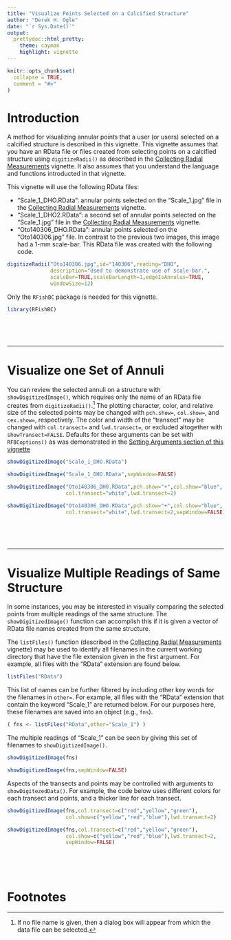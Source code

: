 ```yaml
---
title: "Visualize Points Selected on a Calcified Structure"
author: "Derek H. Ogle"
date: "`r Sys.Date()`"
output: 
  prettydoc::html_pretty:
    theme: cayman
    highlight: vignette
---
```


```r
knitr::opts_chunk$set(
  collapse = TRUE,
  comment = "#>"
)
```


# Introduction
A method for visualizing annular points that a user (or users) selected on a calcified structure is described in this vignette. This vignette assumes that you have an RData file or files created from selecting points on a calcified structure using `digitizeRadii()` as described in the [Collecting Radial Measurements](collectRadiiData.html) vignette. It also assumes that you understand the language and functions introducted in that vignette.

This vignette will use the following RData files:

* "Scale_1_DHO.RData": annular points selected on the "Scale_1.jpg" file in the [Collecting Radial Measurements](collectRadiiData.html) vignette.
* "Scale_1_DHO2.RData": a second set of annular points selected on the "Scale_1.jpg" file in the [Collecting Radial Measurements](collectRadiiData.html) vignette.
* "Oto140306_DHO.RData": annular points selected on the "Oto140306.jpg" file. In contrast to the previous two images, this image had a 1-mm scale-bar. This RData file was created with the following code.

```r
digitizeRadii("Oto140306.jpg",id="140306",reading="DHO",
              description="Used to demonstrate use of scale-bar.",
              scaleBar=TRUE,scaleBarLength=1,edgeIsAnnulus=TRUE,
              windowSize=12)
```

Only the `RFishBC` package is needed for this vignette.
```r
library(RFishBC)
```

\  

\  

----

# Visualize one Set of Annuli
You can review the selected annuli on a structure with `showDigitizedImage()`, which requires only the name of an RData file creates from `digitizeRadii()`.[^sdifilename] The plotting character, color, and relative size of the selected points may be changed with `pch.show=`, `col.show=`, and `cex.show=`, respectively. The color and width of the "transect" may be changed with `col.transect=` and `lwd.transect=`, or excluded altogether with `showTransect=FALSE`. Defaults for these arguments can be set with `RFBCoptions()` as was demonstrated in the [Setting Arguments section of this vignette](collectRadiiData.html#setoptions1)

```r
showDigitizedImage("Scale_1_DHO.RData")
```
```r
showDigitizedImage("Scale_1_DHO.RData",sepWindow=FALSE)
```


```r
showDigitizedImage("Oto140306_DHO.RData",pch.show="+",col.show="blue",
                   col.transect="white",lwd.transect=2)
```
```r
showDigitizedImage("Oto140306_DHO.RData",pch.show="+",col.show="blue",
                   col.transect="white",lwd.transect=2,sepWindow=FALSE)
```

\  

\  

----

# Visualize Multiple Readings of Same Structure
In some instances, you may be interested in visually comparing the selected points from multiple readings of the same structure. The `showDigitizedImage()` function can accomplish this if it is given a vector of RData file names created from the same structure.

The `listFiles()` function (described in the [Collecting Radial Measurements](collectRadiiData.html) vignette) may be used to identify all filenames in the current working directory that have the file extension given in the first argument. For example, all files with the "RData" extension are found below.
```r
listFiles("RData")
```

This list of names can be further filtered by including other key words for the filenames in `other=`. For example, all files with the "RData" extension that contain the keyword "Scale_1" are returned below. For our purposes here, these filenames are saved into an object (e.g., `fns`).
```r
( fns <- listFiles("RData",other="Scale_1") )
```

The multiple readings of "Scale_1" can be seen by giving this set of filenames to `showDigitizedImage()`.
```r
showDigitizedImage(fns)
```
```r
showDigitizedImage(fns,sepWindow=FALSE)
```

Aspects of the transects and points may be controlled with arguments to `showDigitezedData()`. For example, the code below uses different colors for each transect and points, and a thicker line for each transect.
```r
showDigitizedImage(fns,col.transect=c("red","yellow","green"),
                   col.show=c("yellow","red","blue"),lwd.transect=2)
```
```r
showDigitizedImage(fns,col.transect=c("red","yellow","green"),
                   col.show=c("yellow","red","blue"),lwd.transect=2,
                   sepWindow=FALSE)
```

\  

\  

# Footnotes

[^sdifilename]: If no file name is given, then a dialog box will appear from which the data file can be selected.
